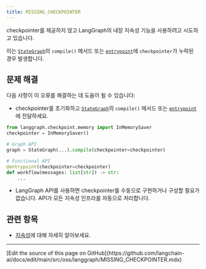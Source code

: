 ```yaml
---
title: MISSING_CHECKPOINTER
---
```



<AlphaCallout />

checkpointer를 제공하지 않고 LangGraph의 내장 지속성 기능을 사용하려고 시도하고 있습니다.

이는 [`StateGraph`](https://langchain-ai.github.io/langgraph/reference/graphs/#langgraph.graph.StateGraph)의 `compile()` 메서드 또는 [`entrypoint`](https://langchain-ai.github.io/langgraph/reference/func/#langgraph.func.entrypoint)에 `checkpointer`가 누락된 경우 발생합니다.

## 문제 해결

다음 사항이 이 오류를 해결하는 데 도움이 될 수 있습니다:

-   checkpointer를 초기화하고 [`StateGraph`](https://langchain-ai.github.io/langgraph/reference/graphs/#langgraph.graph.StateGraph)의 `compile()` 메서드 또는 [`entrypoint`](https://langchain-ai.github.io/langgraph/reference/func/#langgraph.func.entrypoint)에 전달하세요.

```python
from langgraph.checkpoint.memory import InMemorySaver
checkpointer = InMemorySaver()

# Graph API
graph = StateGraph(...).compile(checkpointer=checkpointer)

# Functional API
@entrypoint(checkpointer=checkpointer)
def workflow(messages: list[str]) -> str:
    ...
```





-   LangGraph API를 사용하면 checkpointer를 수동으로 구현하거나 구성할 필요가 없습니다. API가 모든 지속성 인프라를 자동으로 처리합니다.

## 관련 항목

- [지속성](/oss/python/langgraph/persistence)에 대해 자세히 알아보세요.

---

<Callout icon="pen-to-square" iconType="regular">
  [Edit the source of this page on GitHub](https://github.com/langchain-ai/docs/edit/main/src/oss/langgraph/MISSING_CHECKPOINTER.mdx)
</Callout>
